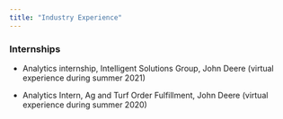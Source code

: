 ```yaml
---
title: "Industry Experience"
---
```


### Internships

* Analytics internship, Intelligent Solutions Group, John Deere (virtual experience during summer 2021)

* Analytics Intern, Ag and Turf Order Fulfillment, John Deere (virtual experience during summer 2020)